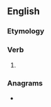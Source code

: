 ==English==

===Etymology===
{{suffix|en|depend|eth|nocat=1}}

===Verb===
{{head|en|verb form}}

# {{en-archaic third-person singular of|depend}}

===Anagrams===
* {{anagrams|en|a=ddeeehnpt|depthened}}